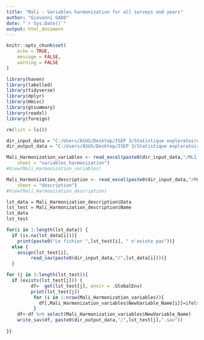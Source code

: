 ---
title: "Mali - Variables harmonization for all surveys and years"
author: "Giovanni GADO"
date: "`r Sys.Date()`"
output: html_document
---

```{r setup, include=FALSE}
knitr::opts_chunk$set(
	echo = TRUE,
	message = FALSE,
	warning = FALSE
)
```


```{r packages needed}
library(haven)
library(labelled)
library(tidyverse)
library(dplyr)
library(Hmisc)
library(gtsummary)
library(readxl)
library(foreign)
```



```{r}
rm(list = ls())
```

```{r environment settings}

dir_input_data = "C:/Users/ASUS/Desktop/ISEP 3/Statistique exploratoire spatiale/Projet_1/Data/input_data"
dir_output_data = "C:/Users/ASUS/Desktop/ISEP 3/Statistique exploratoire spatiale/Projet_1/Data/output_data"
```

```{r read harmonization excel file}

Mali_Harmonization_variables <- read_excel(paste0(dir_input_data,"/MLI_Harmonization.xlsx"), 
    sheet = "variables_harmonization")
#View(Mali_Harmonization_variables)

Mali_Harmonization_description <- read_excel(paste0(dir_input_data,"/MLI_Harmonization.xlsx"), 
    sheet = "description")
#View(Mali_Harmonization_description)
```

```{r data importation}

lst_data = Mali_Harmonization_description$Data
lst_test = Mali_Harmonization_description$Name
lst_data
lst_test

for(i in 1:length(lst_data)) {
  if (is.na(lst_data[i])){
    print(paste0("Le fichier ",lst_test[i], " n'existe pas"))}
  else {
    assign(lst_test[i],
         read_sav(paste0(dir_input_data,"/",lst_data[i])))}
  }

```





```{r select and rename columns needed}

for (j in 1:length(lst_test)){
  if (exists(lst_test[j])) {
         df=  get(lst_test[j], envir = .GlobalEnv)
         print(lst_test[j])
          for (i in 1:nrow(Mali_Harmonization_variables)){
            df[,Mali_Harmonization_variables$NewVariable_Name[i]]=ifelse(is.na(Mali_Harmonization_variables[i,lst_test[j]]),NA,df[,Mali_Harmonization_variables[i,lst_test[j]][[1]]])
          }
    df<-df %>% select(Mali_Harmonization_variables$NewVariable_Name)
    write_sav(df, paste0(dir_output_data,"/",lst_test[j],".sav"))
    
}}



```




